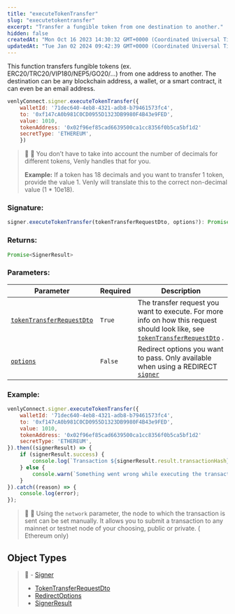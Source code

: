 ```yaml
---
title: "executeTokenTransfer"
slug: "executetokentransfer"
excerpt: "Transfer a fungible token from one destination to another."
hidden: false
createdAt: "Mon Oct 16 2023 14:30:32 GMT+0000 (Coordinated Universal Time)"
updatedAt: "Tue Jan 02 2024 09:42:39 GMT+0000 (Coordinated Universal Time)"
---
```

This function transfers fungible tokens (ex. ERC20/TRC20/VIP180/NEP5/GO20/…​) from one address to another. The destination can be any blockchain address, a wallet, or a smart contract, it can even be an email address.

```javascript
venlyConnect.signer.executeTokenTransfer({
    walletId: '71dec640-4eb8-4321-adb8-b79461573fc4',
    to: '0xf147cA0b981C0CD0955D1323DB9980F4B43e9FED',
    value: 1010,
    tokenAddress: '0x02f96ef85cad6639500ca1cc8356f0b5ca5bf1d2'
    secretType: 'ETHEREUM',
    })
```

> 📘 🧙 You don’t have to take into account the number of decimals for different tokens, Venly handles that for you.
> 
> **Example:** If a token has 18 decimals and you want to transfer 1 token, provide the value 1. Venly will translate this to the correct non-decimal value (1 \* 10e18).

### Signature:

```javascript
signer.executeTokenTransfer(tokenTransferRequestDto, options?): Promise<SignerResult>
```

### Returns:

```javascript
Promise<SignerResult>
```

### Parameters:

| Parameter                                                                         | Required | Description                                                                                                                                                                           |
| --------------------------------------------------------------------------------- | -------- | ------------------------------------------------------------------------------------------------------------------------------------------------------------------------------------- |
| [`tokenTransferRequestDto`](https://venly.readme.io/docs/tokentransferrequestdto) | `True`   | The transfer request you want to execute. For more info on how this request should look like, see [`tokenTransferRequestDto`](https://venly.readme.io/docs/tokentransferrequestdto) . |
| [`options`](https://venly.readme.io/docs/redirectoptions)                         | `False`  | Redirect options you want to pass. Only available when using a REDIRECT [`signer`](https://venly.readme.io/docs/signer)                                                               |

### Example:

```javascript
venlyConnect.signer.executeTokenTransfer({
    walletId: '71dec640-4eb8-4321-adb8-b79461573fc4',
    to: '0xf147cA0b981C0CD0955D1323DB9980F4B43e9FED',
    value: 1010,
    tokenAddress: '0x02f96ef85cad6639500ca1cc8356f0b5ca5bf1d2'
    secretType: 'ETHEREUM',
}).then((signerResult) => {
    if (signerResult.success) {
        console.log(`Transaction ${signerResult.result.transactionHash} has been successfully executed!`);
    } else {
        console.warn(`Something went wrong while executing the transaction`);
    }
}).catch((reason) => {
    console.log(error);
});
```

> 📘 🧙 Using the `network` parameter, the node to which the transaction is sent can be set manually.  It allows you to submit a transaction to any mainnet or testnet node of your choosing, public or private. ( Ethereum only)

## Object Types

> 📘 - [Signer](https://venly.readme.io/docs/signer)
> - [TokenTransferRequestDto](https://venly.readme.io/docs/tokentransferrequestdto)
> - [RedirectOptions](https://venly.readme.io/docs/redirectoptions)
> - [SignerResult](https://venly.readme.io/docs/signerresult)

